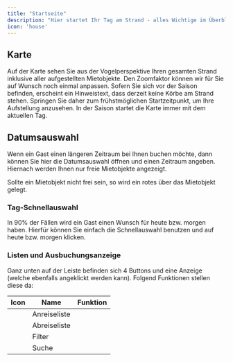 ```yaml
---
title: "Startseite"
description: "Hier startet Ihr Tag am Strand - alles Wichtige im Überblick. Aus der Startseite heraus erzeugen Sie Buchungen unter Einbeziehung der Karte. Vor allem vor Ort können Sie Ihren Kunden so ihren Wunschplatz zeigen."
icon: 'house'
---
```


## Karte

Auf der Karte sehen Sie aus der Vogelperspektive Ihren gesamten Strand inklusive aller aufgestellten Mietobjekte. Den Zoomfaktor können wir für Sie auf Wunsch noch einmal anpassen. Sofern Sie sich vor der Saison befinden, erscheint ein Hinweistext, dass derzeit keine Körbe am Strand stehen. Springen Sie daher zum frühstmöglichen Startzeitpunkt, um Ihre Aufstellung anzusehen. In der Saison startet die Karte immer mit dem aktuellen Tag.

## Datumsauswahl

Wenn ein Gast einen längeren Zeitraum bei Ihnen buchen möchte, dann können Sie hier die Datumsauswahl öffnen und einen Zeitraum angeben. Hiernach werden Ihnen nur freie Mietobjekte angezeigt.

<Info>
  Sollte ein Mietobjekt nicht frei sein, so wird ein rotes <Icon icon="circle-xmark" color="red" /> über das Mietobjekt gelegt.
</Info>

### Tag-Schnellauswahl

In 90% der Fällen wird ein Gast einen Wunsch für heute bzw. morgen haben. Hierfür können Sie einfach die Schnellauswahl benutzen und auf heute bzw. morgen klicken.

### Listen und Ausbuchungsanzeige

Ganz unten auf der Leiste befinden sich 4 Buttons und eine Anzeige (welche ebenfalls angeklickt werden kann). Folgend Funktionen stellen diese da:

| Icon                                           | Name         | Funktion |
| ---------------------------------------------- | ------------ | -------- |
| <Icon icon="car-side" color="black" />         | Anreiseliste |          |
| <Icon color="black" icon="circle-xmark" />     | Abreiseliste |          |
| <Icon color="black" icon="filter" />           | Filter       |          |
| <Icon color="black" icon="magnifying-glass" /> | Suche        |          |